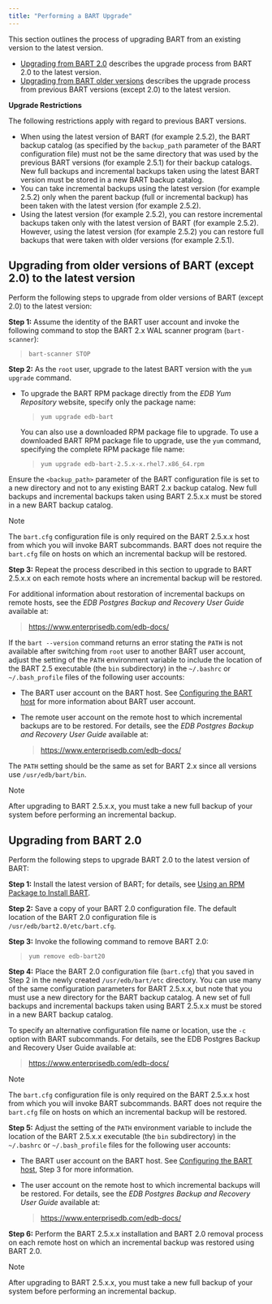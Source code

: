 ```yaml
---
title: "Performing a BART Upgrade"
---
```


<div id="upgrade" class="registered_link"></div>

This section outlines the process of upgrading BART from an existing version to the latest version.

-   [Upgrading from BART 2.0](#upgrading-from-bart-20) describes the upgrade process from BART 2.0 to the latest version.
-   [Upgrading from BART older versions](#upgrading_from_older_versions_except_2_0_to_latest_versions_of_bart) describes the upgrade process from previous BART versions (except 2.0) to the latest version.

**Upgrade Restrictions**

The following restrictions apply with regard to previous BART versions.

-   When using the latest version of BART (for example 2.5.2), the BART backup catalog (as specified by the `backup_path` parameter of the BART configuration file) must not be the same directory that was used by the previous BART versions (for example 2.5.1) for their backup catalogs. New full backups and incremental backups taken using the latest BART version must be stored in a new BART backup catalog.
-   You can take incremental backups using the latest version (for example 2.5.2) only when the parent backup (full or incremental backup) has been taken with the latest version (for example 2.5.2).
-   Using the latest version (for example 2.5.2), you can restore incremental backups taken only with the latest version of BART (for example 2.5.2). However, using the latest version (for example 2.5.2) you can restore full backups that were taken with older versions (for example 2.5.1).

<div id="upgrading_from_older_versions_except_2_0_to_latest_versions_of_bart" class="registered_link"></div>

## Upgrading from older versions of BART (except 2.0) to the latest version

Perform the following steps to upgrade from older versions of BART (except 2.0) to the latest version:

**Step 1:** Assume the identity of the BART user account and invoke the following command to stop the BART 2.x WAL scanner program (`bart-scanner`):

> `bart-scanner STOP`

**Step 2:** As the `root` user, upgrade to the latest BART version with the `yum upgrade` command.

-   To upgrade the BART RPM package directly from the *EDB Yum Repository* website, specify only the package name:

    > `yum upgrade edb-bart`

    You can also use a downloaded RPM package file to upgrade. To use a downloaded BART RPM package file to upgrade, use the `yum` command, specifying the complete RPM package file name:

    > `yum upgrade edb-bart-2.5.x-x.rhel7.x86_64.rpm`

Ensure the `<backup_path>` parameter of the BART configuration file is set to a new directory and not to any existing BART 2.x backup catalog. New full backups and incremental backups taken using BART 2.5.x.x must be stored in a new BART backup catalog.

<div class="note">

<div class="title">

Note

</div>

The `bart.cfg` configuration file is only required on the BART 2.5.x.x host from which you will invoke BART subcommands. BART does not require the `bart.cfg` file on hosts on which an incremental backup will be restored.

</div>

**Step 3:** Repeat the process described in this section to upgrade to BART 2.5.x.x on each remote hosts where an incremental backup will be restored.

For additional information about restoration of incremental backups on remote hosts, see the *EDB Postgres Backup and Recovery User Guide* available at:

> <https://www.enterprisedb.com/edb-docs/>

If the `bart --version` command returns an error stating the `PATH` is not available after switching from `root` user to another BART user account, adjust the setting of the `PATH` environment variable to include the location of the BART 2.5 executable (the `bin` subdirectory) in the `~/.bashrc` or `~/.bash_profile` files of the following user accounts:

-   The BART user account on the BART host. See [Configuring the BART host](../03_configuration/#configuring-the-bart-host) for more information about BART user account.

-   The remote user account on the remote host to which incremental backups are to be restored. For details, see the *EDB Postgres Backup and Recovery User Guide* available at:

    > <https://www.enterprisedb.com/edb-docs/>

The `PATH` setting should be the same as set for BART 2.x since all versions use `/usr/edb/bart/bin`.

<div class="note">

<div class="title">

Note

</div>

After upgrading to BART 2.5.x.x, you must take a new full backup of your system before performing an incremental backup.

</div>

<div id="upgrading_from_bart_2_0" class="registered_link"></div>

## Upgrading from BART 2.0

Perform the following steps to upgrade BART 2.0 to the latest version of BART:

**Step 1:** Install the latest version of BART; for details, see [Using an RPM Package to Install BART](../02_installing_bart_using_an_rpm_package/#installing_bart_using_an_rpm_package).

**Step 2:** Save a copy of your BART 2.0 configuration file. The default location of the BART 2.0 configuration file is `/usr/edb/bart2.0/etc/bart.cfg`.

**Step 3:** Invoke the following command to remove BART 2.0:

> `yum remove edb-bart20`

**Step 4:** Place the BART 2.0 configuration file (`bart.cfg`) that you saved in Step 2 in the newly created `/usr/edb/bart/etc` directory. You can use many of the same configuration parameters for BART 2.5.x.x, but note that you must use a new directory for the BART backup catalog. A new set of full backups and incremental backups taken using BART 2.5.x.x must be stored in a new BART backup catalog.

To specify an alternative configuration file name or location, use the `-c` option with BART subcommands. For details, see the EDB Postgres Backup and Recovery User Guide available at:

> <https://www.enterprisedb.com/edb-docs/>

<div class="note">

<div class="title">

Note

</div>

The `bart.cfg` configuration file is only required on the BART 2.5.x.x host from which you will invoke BART subcommands. BART does not require the `bart.cfg` file on hosts on which an incremental backup will be restored.

</div>

**Step 5:** Adjust the setting of the `PATH` environment variable to include the location of the BART 2.5.x.x executable (the `bin` subdirectory) in the `~/.bashrc` or `~/.bash_profile` files for the following user accounts:

-   The BART user account on the BART host. See [Configuring the BART host](../03_configuration/#configuring-the-bart-host), Step 3 for more information.

-   The user account on the remote host to which incremental backups will be restored. For details, see the *EDB Postgres Backup and Recovery User Guide* available at:

    > <https://www.enterprisedb.com/edb-docs/>

**Step 6:** Perform the BART 2.5.x.x installation and BART 2.0 removal process on each remote host on which an incremental backup was restored using BART 2.0.

<div class="note">

<div class="title">

Note

</div>

After upgrading to BART 2.5.x.x, you must take a new full backup of your system before performing an incremental backup.

</div>
